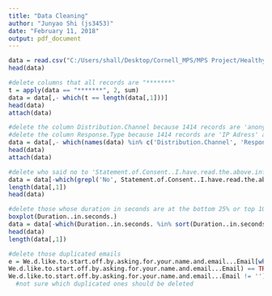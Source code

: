 ```yaml
---
title: "Data Cleaning"
author: "Junyao Shi (js3453)"
date: "February 11, 2018"
output: pdf_document
---
```



```r
data = read.csv("C:/Users/shall/Desktop/Cornell_MPS/MPS Project/Healthy Weight Registry.csv", header = T)
head(data)

#delete columns that all records are "*******"
t = apply(data == "*******", 2, sum)
data = data[,- which(t == length(data[,1]))]
head(data)
attach(data)

#delete the column Distribution.Channel because 1414 records are 'anonymous' and one is null
#delete the column Response.Type because 1414 records are 'IP Adress' and one is null
data = data[,- which(names(data) %in% c('Distribution.Channel', 'Response.Type'))]
head(data)
attach(data)

#delete who said no to 'Statement.of.Consent..I.have.read.the.above.information..and.have.received.answers.to.any.questions.I.asked.'
data = data[-which(grepl('No', Statement.of.Consent..I.have.read.the.above.information..and.have.received.answers.to.any.questions.I.asked.)),]
length(data[,1])
head(data)

#delete those whose duration in seconds are at the bottom 25% or top 10% 
boxplot(Duration..in.seconds.)
data = data[-which(Duration..in.seconds. %in% sort(Duration..in.seconds.)[1:floor(0.25 * length(Duration..in.seconds.))] | Duration..in.seconds. %in% sort(Duration..in.seconds., decreasing = TRUE)[1:floor(0.1 * length(Duration..in.seconds.))]),]
head(data)
length(data[,1])

#delete those duplicated emails
e = We.d.like.to.start.off.by.asking.for.your.name.and.email...Email[which(duplicated(	
We.d.like.to.start.off.by.asking.for.your.name.and.email...Email) == TRUE & 	
We.d.like.to.start.off.by.asking.for.your.name.and.email...Email != '')]
  #not sure which duplicated ones should be deleted
```
